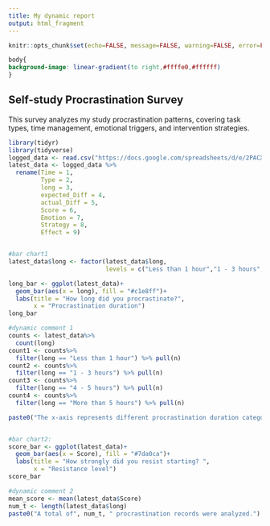 ```yaml
---
title: My dynamic report
output: html_fragment
---
```


```r
knitr::opts_chunk$set(echo=FALSE, message=FALSE, warning=FALSE, error=FALSE)

```

```css
body{ 
background-image: linear-gradient(to right,#ffffe0,#ffffff)
}


```

## Self-study Procrastination Survey

This survey analyzes my study procrastination patterns, covering task types, time management, emotional triggers, and intervention strategies.


```r
library(tidyr)
library(tidyverse)
logged_data <- read.csv("https://docs.google.com/spreadsheets/d/e/2PACX-1vR2ky8wjsBENUDN0i0kzQsm9crN0ogqIAJO-8ejE2VHbvqmBfRVMhYIo5PLQ2AhTzK73ini5gjbm7zb/pub?gid=465914163&single=true&output=csv")
latest_data <- logged_data %>%
  rename(Time = 1,
         Type = 2,
         long = 3,
         expected_Diff = 4,
         actual_Diff = 5,
         Score = 6,
         Emotion = 7,
         Strategy = 8,
         Effect = 9)


#bar chart1
latest_data$long <- factor(latest_data$long,
                           levels = c("Less than 1 hour","1 - 3 hours","4 - 5 hours","More than 5 hours"))

long_bar <- ggplot(latest_data)+
  geom_bar(aes(x = long), fill = "#c1e8ff")+
  labs(title = "How long did you procrastinate?",
       x = "Procrastination duration")
long_bar

#dynamic comment 1
counts <- latest_data%>%
  count(long)
count1 <- counts%>% 
  filter(long == "Less than 1 hour") %>% pull(n)
count2 <- counts%>% 
  filter(long == "1 - 3 hours") %>% pull(n)
count3 <- counts%>% 
  filter(long == "4 - 5 hours") %>% pull(n)
count4 <- counts%>% 
  filter(long == "More than 5 hours") %>% pull(n)

paste0("The x-axis represents different procrastination duration categories. ")


#bar chart2:
score_bar <- ggplot(latest_data)+
  geom_bar(aes(x = Score), fill = "#7da0ca")+
  labs(title = "How strongly did you resist starting? ",
       x = "Resistance level")
score_bar

#dynamic comment 2
mean_score <- mean(latest_data$Score)
num_t <- length(latest_data$long)
paste0("A total of", num_t, " procrastination records were analyzed.")


```


